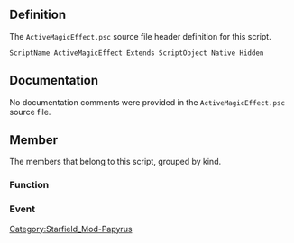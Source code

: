 {{Script_Object_Summary
| title = ActiveMagicEffect
| name = [[SFM:Script-ActiveMagicEffect|ActiveMagicEffect]]
| extends = [[SFM:Script-ScriptObject|ScriptObject]]
| flags = Native, Hidden
}}


== Definition ==
The <code>ActiveMagicEffect.psc</code> source file header definition for this script.

<source lang="papyrus">
ScriptName ActiveMagicEffect Extends ScriptObject Native Hidden
</source>


== Documentation ==
No documentation comments were provided in the <code>ActiveMagicEffect.psc</code> source file.


== Member ==
The members that belong to this script, grouped by kind.

=== Function ===
{{Script_Object_Member_Summary
| title = Dispel
| script = [[SFM:Script-ActiveMagicEffect|ActiveMagicEffect]]
| name = [[SFM:Script-ActiveMagicEffect/Dispel|Dispel]]
| kind = Function
| flags = Native
| documentation = Dispel this effect
}}

{{Script_Object_Member_Summary
| title = GetBaseObject
| script = [[SFM:Script-ActiveMagicEffect|ActiveMagicEffect]]
| name = [[SFM:Script-ActiveMagicEffect/GetBaseObject|GetBaseObject]]
| kind = Function
| flags = Native
| returns = MagicEffect
| documentation = Get the base MagicEffect this active effect is using
}}

{{Script_Object_Member_Summary
| title = GetCasterActor
| script = [[SFM:Script-ActiveMagicEffect|ActiveMagicEffect]]
| name = [[SFM:Script-ActiveMagicEffect/GetCasterActor|GetCasterActor]]
| kind = Function
| flags = Native
| returns = Actor
| documentation = Get the actor that cast this spell
}}

{{Script_Object_Member_Summary
| title = GetDuration
| script = [[SFM:Script-ActiveMagicEffect|ActiveMagicEffect]]
| name = [[SFM:Script-ActiveMagicEffect/GetDuration|GetDuration]]
| kind = Function
| flags = Native
| returns = float
| documentation = Get the duration of this effect
}}

{{Script_Object_Member_Summary
| title = GetElapsedTime
| script = [[SFM:Script-ActiveMagicEffect|ActiveMagicEffect]]
| name = [[SFM:Script-ActiveMagicEffect/GetElapsedTime|GetElapsedTime]]
| kind = Function
| flags = Native
| returns = float
| documentation = Get the elapsed time of this effect
}}

{{Script_Object_Member_Summary
| title = GetMagicItem
| script = [[SFM:Script-ActiveMagicEffect|ActiveMagicEffect]]
| name = [[SFM:Script-ActiveMagicEffect/GetMagicItem|GetMagicItem]]
| kind = Function
| flags = Native
| returns = Form
| documentation = Gets the magic item associated with this effect. May be a Potion, Enchantment, Ingredient, or Spell
}}

{{Script_Object_Member_Summary
| title = GetMagnitude
| script = [[SFM:Script-ActiveMagicEffect|ActiveMagicEffect]]
| name = [[SFM:Script-ActiveMagicEffect/GetMagnitude|GetMagnitude]]
| kind = Function
| flags = Native
| returns = float
| documentation = Get the magnitude of this effect
}}

{{Script_Object_Member_Summary
| title = GetResistanceValue
| script = [[SFM:Script-ActiveMagicEffect|ActiveMagicEffect]]
| name = [[SFM:Script-ActiveMagicEffect/GetResistanceValue|GetResistanceValue]]
| kind = Function
| flags = Native
| returns = ActorValue
| documentation = Get the Resistance ActorValue of this effect
}}

{{Script_Object_Member_Summary
| title = GetTargetActor
| script = [[SFM:Script-ActiveMagicEffect|ActiveMagicEffect]]
| name = [[SFM:Script-ActiveMagicEffect/GetTargetActor|GetTargetActor]]
| kind = Function
| flags = Native
| returns = Actor
| documentation = Get the actor this spell is targeting (is attached to)
}}

{{Script_Object_Member_Summary
| title = StartObjectProfiling
| script = [[SFM:Script-ActiveMagicEffect|ActiveMagicEffect]]
| name = [[SFM:Script-ActiveMagicEffect/StartObjectProfiling|StartObjectProfiling]]
| kind = Function
| flags = Native DebugOnly
| documentation = Turns on profiling for this specific object and all scripts attached to it - setting doesn't persist across saves
Will do nothing on release console builds, and if the Papyrus:bEnableProfiling ini setting is off
}}

{{Script_Object_Member_Summary
| title = StopObjectProfiling
| script = [[SFM:Script-ActiveMagicEffect|ActiveMagicEffect]]
| name = [[SFM:Script-ActiveMagicEffect/StopObjectProfiling|StopObjectProfiling]]
| kind = Function
| flags = Native DebugOnly
| documentation = Turns off profiling for this specific object and all scripts attached to it - setting doesn't persist across saves
Will do nothing on release console builds, and if the Papyrus:bEnableProfiling ini setting is off
}}

=== Event ===
{{Script_Object_Member_Summary
| title = OnEffectStart
| script = [[SFM:Script-ActiveMagicEffect|ActiveMagicEffect]]
| name = [[SFM:Script-ActiveMagicEffect/OnEffectStart|OnEffectStart]]
| kind = Event
| parameters = ObjectReference akTarget, Actor akCaster, MagicEffect akBaseEffect, float afMagnitude, float afDuration
| documentation = Event received when this effect is first started (OnInit may not have been run yet!)
}}

{{Script_Object_Member_Summary
| title = OnEffectFinish
| script = [[SFM:Script-ActiveMagicEffect|ActiveMagicEffect]]
| name = [[SFM:Script-ActiveMagicEffect/OnEffectFinish|OnEffectFinish]]
| kind = Event
| parameters = ObjectReference akTarget, Actor akCaster, MagicEffect akBaseEffect, float afMagnitude, float afDuration
| documentation = Event received when this effect is finished (effect may already be deleted, calling
functions on this effect will fail)
}}

{{Script_Object_Member_Summary
| title = OnActivate
| script = [[SFM:Script-ActiveMagicEffect|ActiveMagicEffect]]
| name = [[SFM:Script-ActiveMagicEffect/OnActivate|OnActivate]]
| kind = Event
| parameters = ObjectReference akActionRef
| documentation = Event received when this reference is activated
}}

{{Script_Object_Member_Summary
| title = OnBuilderMenuSelect
| script = [[SFM:Script-ActiveMagicEffect|ActiveMagicEffect]]
| name = [[SFM:Script-ActiveMagicEffect/OnBuilderMenuSelect|OnBuilderMenuSelect]]
| kind = Event
| parameters = ActorValue akActorValue
| documentation = Event received when the produced resource on an Workshop producer/builder has changed.
}}

{{Script_Object_Member_Summary
| title = OnCellAttach
| script = [[SFM:Script-ActiveMagicEffect|ActiveMagicEffect]]
| name = [[SFM:Script-ActiveMagicEffect/OnCellAttach|OnCellAttach]]
| kind = Event
| documentation = Event received when this object's parent cell is attached
}}

{{Script_Object_Member_Summary
| title = OnCellDetach
| script = [[SFM:Script-ActiveMagicEffect|ActiveMagicEffect]]
| name = [[SFM:Script-ActiveMagicEffect/OnCellDetach|OnCellDetach]]
| kind = Event
| documentation = Event received when this object's parent cell is detached
}}

{{Script_Object_Member_Summary
| title = OnCellLoad
| script = [[SFM:Script-ActiveMagicEffect|ActiveMagicEffect]]
| name = [[SFM:Script-ActiveMagicEffect/OnCellLoad|OnCellLoad]]
| kind = Event
| documentation = Event received when every object in this object's parent cell is loaded (TODO: Find restrictions)
}}

{{Script_Object_Member_Summary
| title = OnClose
| script = [[SFM:Script-ActiveMagicEffect|ActiveMagicEffect]]
| name = [[SFM:Script-ActiveMagicEffect/OnClose|OnClose]]
| kind = Event
| parameters = ObjectReference akActionRef
| documentation = Event received when this object is closed
}}

{{Script_Object_Member_Summary
| title = OnContainerChanged
| script = [[SFM:Script-ActiveMagicEffect|ActiveMagicEffect]]
| name = [[SFM:Script-ActiveMagicEffect/OnContainerChanged|OnContainerChanged]]
| kind = Event
| parameters = ObjectReference akNewContainer, ObjectReference akOldContainer
| documentation = Event received when this object enters, exits, or changes containers
}}

{{Script_Object_Member_Summary
| title = OnCrewAssigned
| script = [[SFM:Script-ActiveMagicEffect|ActiveMagicEffect]]
| name = [[SFM:Script-ActiveMagicEffect/OnCrewAssigned|OnCrewAssigned]]
| kind = Event
| parameters = Actor akCrew, ObjectReference akAssignmentRef, ObjectReference akPreviousAssignmentRef
| documentation = Event received when a reference has a crew member assigned.
}}

{{Script_Object_Member_Summary
| title = OnCrewDismissed
| script = [[SFM:Script-ActiveMagicEffect|ActiveMagicEffect]]
| name = [[SFM:Script-ActiveMagicEffect/OnCrewDismissed|OnCrewDismissed]]
| kind = Event
| parameters = Actor akCrew, ObjectReference akPreviousAssignmentRef
| documentation = Event received when a reference has a crew member dismissed.
}}

{{Script_Object_Member_Summary
| title = OnDestroyed
| script = [[SFM:Script-ActiveMagicEffect|ActiveMagicEffect]]
| name = [[SFM:Script-ActiveMagicEffect/OnDestroyed|OnDestroyed]]
| kind = Event
| parameters = ObjectReference akDestroyer
| documentation = Event received when this reference is destroyed
}}

{{Script_Object_Member_Summary
| title = OnDestructionStageChanged
| script = [[SFM:Script-ActiveMagicEffect|ActiveMagicEffect]]
| name = [[SFM:Script-ActiveMagicEffect/OnDestructionStageChanged|OnDestructionStageChanged]]
| kind = Event
| parameters = int aiOldStage, int aiCurrentStage
| documentation = Event received when this reference's destruction stage has changed
}}

{{Script_Object_Member_Summary
| title = OnEnterFurniture
| script = [[SFM:Script-ActiveMagicEffect|ActiveMagicEffect]]
| name = [[SFM:Script-ActiveMagicEffect/OnEnterFurniture|OnEnterFurniture]]
| kind = Event
| parameters = Actor akActionRef
| documentation = Event received when this furniture is entered.
}}

{{Script_Object_Member_Summary
| title = OnEquipped
| script = [[SFM:Script-ActiveMagicEffect|ActiveMagicEffect]]
| name = [[SFM:Script-ActiveMagicEffect/OnEquipped|OnEquipped]]
| kind = Event
| parameters = Actor akActor
| documentation = Event received when this object is equipped by an actor
}}

{{Script_Object_Member_Summary
| title = OnExitFurniture
| script = [[SFM:Script-ActiveMagicEffect|ActiveMagicEffect]]
| name = [[SFM:Script-ActiveMagicEffect/OnExitFurniture|OnExitFurniture]]
| kind = Event
| parameters = ObjectReference akActionRef
| documentation = Event received when this furniture is exited.
}}

{{Script_Object_Member_Summary
| title = OnGrab
| script = [[SFM:Script-ActiveMagicEffect|ActiveMagicEffect]]
| name = [[SFM:Script-ActiveMagicEffect/OnGrab|OnGrab]]
| kind = Event
| documentation = Event received when this object is grabbed by the player
}}

{{Script_Object_Member_Summary
| title = OnItemAdded
| script = [[SFM:Script-ActiveMagicEffect|ActiveMagicEffect]]
| name = [[SFM:Script-ActiveMagicEffect/OnItemAdded|OnItemAdded]]
| kind = Event
| parameters = Form akBaseItem, int aiItemCount, ObjectReference akItemReference, ObjectReference akSourceContainer, int aiTransferReason
| documentation = Event received when an item is added to this object's inventory. If the item is a persistant reference, akItemReference will
point at it - otherwise the parameter will be None. For valid Transfer Reasons please refer to the wiki.
}}

{{Script_Object_Member_Summary
| title = OnItemRemoved
| script = [[SFM:Script-ActiveMagicEffect|ActiveMagicEffect]]
| name = [[SFM:Script-ActiveMagicEffect/OnItemRemoved|OnItemRemoved]]
| kind = Event
| parameters = Form akBaseItem, int aiItemCount, ObjectReference akItemReference, ObjectReference akDestContainer, int aiTransferReason
| documentation = Event received when an item is removed from this object's inventory. If the item is a persistant reference, akItemReference
will point at it - otherwise the parameter will be None. For valid Transfer Reasons please refer to the wiki.
}}

{{Script_Object_Member_Summary
| title = OnLoad
| script = [[SFM:Script-ActiveMagicEffect|ActiveMagicEffect]]
| name = [[SFM:Script-ActiveMagicEffect/OnLoad|OnLoad]]
| kind = Event
| documentation = Event recieved when this object is completely loaded - will be fired every time this object is loaded
}}

{{Script_Object_Member_Summary
| title = OnLockStateChanged
| script = [[SFM:Script-ActiveMagicEffect|ActiveMagicEffect]]
| name = [[SFM:Script-ActiveMagicEffect/OnLockStateChanged|OnLockStateChanged]]
| kind = Event
| documentation = Event received when the lock on this object changes
}}

{{Script_Object_Member_Summary
| title = OnMapMarkerDiscovered
| script = [[SFM:Script-ActiveMagicEffect|ActiveMagicEffect]]
| name = [[SFM:Script-ActiveMagicEffect/OnMapMarkerDiscovered|OnMapMarkerDiscovered]]
| kind = Event
| documentation = Received when this map marker is discovered
}}

{{Script_Object_Member_Summary
| title = OnObjectRepaired
| script = [[SFM:Script-ActiveMagicEffect|ActiveMagicEffect]]
| name = [[SFM:Script-ActiveMagicEffect/OnObjectRepaired|OnObjectRepaired]]
| kind = Event
| parameters = ObjectReference akReference
| documentation = Event received when an item has been repaired
}}

{{Script_Object_Member_Summary
| title = OnObjectDestroyed
| script = [[SFM:Script-ActiveMagicEffect|ActiveMagicEffect]]
| name = [[SFM:Script-ActiveMagicEffect/OnObjectDestroyed|OnObjectDestroyed]]
| kind = Event
| parameters = ObjectReference akReference
| documentation = Event received when an item has been destroyed
}}

{{Script_Object_Member_Summary
| title = OnOpen
| script = [[SFM:Script-ActiveMagicEffect|ActiveMagicEffect]]
| name = [[SFM:Script-ActiveMagicEffect/OnOpen|OnOpen]]
| kind = Event
| parameters = ObjectReference akActionRef
| documentation = Event received when this object is opened
}}

{{Script_Object_Member_Summary
| title = OnOutpostItemPowerOff
| script = [[SFM:Script-ActiveMagicEffect|ActiveMagicEffect]]
| name = [[SFM:Script-ActiveMagicEffect/OnOutpostItemPowerOff|OnOutpostItemPowerOff]]
| kind = Event
| parameters = ObjectReference akPoweredItem
| documentation = Event received when an Outpost item loses power
}}

{{Script_Object_Member_Summary
| title = OnOutpostItemPowerOn
| script = [[SFM:Script-ActiveMagicEffect|ActiveMagicEffect]]
| name = [[SFM:Script-ActiveMagicEffect/OnOutpostItemPowerOn|OnOutpostItemPowerOn]]
| kind = Event
| parameters = ObjectReference akPoweredItem, ObjectReference akPowerGenerator
| documentation = Event received when an Outpost item receives power
}}

{{Script_Object_Member_Summary
| title = OnPipboyRadioDetection
| script = [[SFM:Script-ActiveMagicEffect|ActiveMagicEffect]]
| name = [[SFM:Script-ActiveMagicEffect/OnPipboyRadioDetection|OnPipboyRadioDetection]]
| kind = Event
| parameters = bool abDetected
| documentation = Event that occurs when the Pipboy enters/leaves the outer-radius of this radio ref
}}

{{Script_Object_Member_Summary
| title = OnPlayerDialogueTarget
| script = [[SFM:Script-ActiveMagicEffect|ActiveMagicEffect]]
| name = [[SFM:Script-ActiveMagicEffect/OnPlayerDialogueTarget|OnPlayerDialogueTarget]]
| kind = Event
| documentation = Event received when ref goes into dialogue with player
}}

{{Script_Object_Member_Summary
| title = OnPowerOn
| script = [[SFM:Script-ActiveMagicEffect|ActiveMagicEffect]]
| name = [[SFM:Script-ActiveMagicEffect/OnPowerOn|OnPowerOn]]
| kind = Event
| parameters = ObjectReference akPowerGenerator
| documentation = Event received when a workshop item receives power
}}

{{Script_Object_Member_Summary
| title = OnPowerOff
| script = [[SFM:Script-ActiveMagicEffect|ActiveMagicEffect]]
| name = [[SFM:Script-ActiveMagicEffect/OnPowerOff|OnPowerOff]]
| kind = Event
| documentation = Event received when a workshop loses all power
}}

{{Script_Object_Member_Summary
| title = OnQuickContainerOpened
| script = [[SFM:Script-ActiveMagicEffect|ActiveMagicEffect]]
| name = [[SFM:Script-ActiveMagicEffect/OnQuickContainerOpened|OnQuickContainerOpened]]
| kind = Event
| documentation = Received if the quick container opens
}}

{{Script_Object_Member_Summary
| title = OnRead
| script = [[SFM:Script-ActiveMagicEffect|ActiveMagicEffect]]
| name = [[SFM:Script-ActiveMagicEffect/OnRead|OnRead]]
| kind = Event
| documentation = Event received when this object, if a book, is read
}}

{{Script_Object_Member_Summary
| title = OnRelease
| script = [[SFM:Script-ActiveMagicEffect|ActiveMagicEffect]]
| name = [[SFM:Script-ActiveMagicEffect/OnRelease|OnRelease]]
| kind = Event
| documentation = Event received when this object is released by the player
}}

{{Script_Object_Member_Summary
| title = OnReset
| script = [[SFM:Script-ActiveMagicEffect|ActiveMagicEffect]]
| name = [[SFM:Script-ActiveMagicEffect/OnReset|OnReset]]
| kind = Event
| documentation = Event received when this reference is reset
}}

{{Script_Object_Member_Summary
| title = OnScanned
| script = [[SFM:Script-ActiveMagicEffect|ActiveMagicEffect]]
| name = [[SFM:Script-ActiveMagicEffect/OnScanned|OnScanned]]
| kind = Event
| documentation = Received when this object is scanned
}}

{{Script_Object_Member_Summary
| title = OnSell
| script = [[SFM:Script-ActiveMagicEffect|ActiveMagicEffect]]
| name = [[SFM:Script-ActiveMagicEffect/OnSell|OnSell]]
| kind = Event
| parameters = Actor akSeller
| documentation = Event received when this reference is sold by an actor
}}

{{Script_Object_Member_Summary
| title = OnTerminalMenuItemRun
| script = [[SFM:Script-ActiveMagicEffect|ActiveMagicEffect]]
| name = [[SFM:Script-ActiveMagicEffect/OnTerminalMenuItemRun|OnTerminalMenuItemRun]]
| kind = Event
| parameters = int auiMenuItemID, TerminalMenu akTerminalBase, ObjectReference akTerminalRef
| documentation = Received if terminal object has menu item clicked
}}

{{Script_Object_Member_Summary
| title = OnWorkshopCargoLinkChanged
| script = [[SFM:Script-ActiveMagicEffect|ActiveMagicEffect]]
| name = [[SFM:Script-ActiveMagicEffect/OnWorkshopCargoLinkChanged|OnWorkshopCargoLinkChanged]]
| kind = Event
| parameters = ObjectReference akOldTarget, ObjectReference akNewTarget
| documentation = Event that is triggered when the target for a cargo link on workshop item changes.
}}

{{Script_Object_Member_Summary
| title = OnSpellCast
| script = [[SFM:Script-ActiveMagicEffect|ActiveMagicEffect]]
| name = [[SFM:Script-ActiveMagicEffect/OnSpellCast|OnSpellCast]]
| kind = Event
| parameters = Form akSpell
| documentation = Event received when a spell is cast by this object
}}

{{Script_Object_Member_Summary
| title = OnTranslationAlmostComplete
| script = [[SFM:Script-ActiveMagicEffect|ActiveMagicEffect]]
| name = [[SFM:Script-ActiveMagicEffect/OnTranslationAlmostComplete|OnTranslationAlmostComplete]]
| kind = Event
| documentation = Event received when translation is almost complete (from a call to TranslateTo, "almost" is determined by a gamesetting, default is 90% of the way)
}}

{{Script_Object_Member_Summary
| title = OnTranslationComplete
| script = [[SFM:Script-ActiveMagicEffect|ActiveMagicEffect]]
| name = [[SFM:Script-ActiveMagicEffect/OnTranslationComplete|OnTranslationComplete]]
| kind = Event
| documentation = Event received when translation is complete (from a call to TranslateTo)
}}

{{Script_Object_Member_Summary
| title = OnTranslationFailed
| script = [[SFM:Script-ActiveMagicEffect|ActiveMagicEffect]]
| name = [[SFM:Script-ActiveMagicEffect/OnTranslationFailed|OnTranslationFailed]]
| kind = Event
| documentation = Event received when translation is aborted (from a call to StopTranslateTo)
}}

{{Script_Object_Member_Summary
| title = OnTrapHitStop
| script = [[SFM:Script-ActiveMagicEffect|ActiveMagicEffect]]
| name = [[SFM:Script-ActiveMagicEffect/OnTrapHitStop|OnTrapHitStop]]
| kind = Event
| parameters = ObjectReference akTarget
| documentation = Event recieved when this stops hitting a target
}}

{{Script_Object_Member_Summary
| title = OnTriggerEnter
| script = [[SFM:Script-ActiveMagicEffect|ActiveMagicEffect]]
| name = [[SFM:Script-ActiveMagicEffect/OnTriggerEnter|OnTriggerEnter]]
| kind = Event
| parameters = ObjectReference akActionRef
| documentation = Event received when this trigger volume is entered
}}

{{Script_Object_Member_Summary
| title = OnTriggerLeave
| script = [[SFM:Script-ActiveMagicEffect|ActiveMagicEffect]]
| name = [[SFM:Script-ActiveMagicEffect/OnTriggerLeave|OnTriggerLeave]]
| kind = Event
| parameters = ObjectReference akActionRef
| documentation = Event received when this trigger volume is left
}}

{{Script_Object_Member_Summary
| title = OnUnequipped
| script = [[SFM:Script-ActiveMagicEffect|ActiveMagicEffect]]
| name = [[SFM:Script-ActiveMagicEffect/OnUnequipped|OnUnequipped]]
| kind = Event
| parameters = Actor akActor
| documentation = Event received when this object is unequipped by an actor
}}

{{Script_Object_Member_Summary
| title = OnUnload
| script = [[SFM:Script-ActiveMagicEffect|ActiveMagicEffect]]
| name = [[SFM:Script-ActiveMagicEffect/OnUnload|OnUnload]]
| kind = Event
| documentation = Event recieved when this object is being unloaded - will be fired every time this object is unloaded
}}

{{Script_Object_Member_Summary
| title = OnWorkshopFlyCam
| script = [[SFM:Script-ActiveMagicEffect|ActiveMagicEffect]]
| name = [[SFM:Script-ActiveMagicEffect/OnWorkshopFlyCam|OnWorkshopFlyCam]]
| kind = Event
| parameters = bool aStart
| documentation = Event received when the player enters or leaves Workshop FlyCam
}}

{{Script_Object_Member_Summary
| title = OnWorkshopMode
| script = [[SFM:Script-ActiveMagicEffect|ActiveMagicEffect]]
| name = [[SFM:Script-ActiveMagicEffect/OnWorkshopMode|OnWorkshopMode]]
| kind = Event
| parameters = bool aStart
| documentation = Event received when the player enters or leaves Workshop Mode
}}

{{Script_Object_Member_Summary
| title = OnWorkshopObjectGrabbed
| script = [[SFM:Script-ActiveMagicEffect|ActiveMagicEffect]]
| name = [[SFM:Script-ActiveMagicEffect/OnWorkshopObjectGrabbed|OnWorkshopObjectGrabbed]]
| kind = Event
| parameters = ObjectReference akReference
| documentation = Event received when the player grabs an existing object reference for edit while in Workshop mode.
}}

{{Script_Object_Member_Summary
| title = OnWorkshopObjectMoved
| script = [[SFM:Script-ActiveMagicEffect|ActiveMagicEffect]]
| name = [[SFM:Script-ActiveMagicEffect/OnWorkshopObjectMoved|OnWorkshopObjectMoved]]
| kind = Event
| parameters = ObjectReference akReference
| documentation = Event received when an existing workshop item is moved in the world
}}

{{Script_Object_Member_Summary
| title = OnWorkshopObjectPlaced
| script = [[SFM:Script-ActiveMagicEffect|ActiveMagicEffect]]
| name = [[SFM:Script-ActiveMagicEffect/OnWorkshopObjectPlaced|OnWorkshopObjectPlaced]]
| kind = Event
| parameters = ObjectReference akReference
| documentation = Event received when a workshop item is placed in the world
}}

{{Script_Object_Member_Summary
| title = OnWorkshopObjectRemoved
| script = [[SFM:Script-ActiveMagicEffect|ActiveMagicEffect]]
| name = [[SFM:Script-ActiveMagicEffect/OnWorkshopObjectRemoved|OnWorkshopObjectRemoved]]
| kind = Event
| parameters = ObjectReference akReference
| documentation = Event received when a workshop item is removed ( from world and added back to workshop )
}}

{{Script_Object_Member_Summary
| title = OnWorkshopOutputLink
| script = [[SFM:Script-ActiveMagicEffect|ActiveMagicEffect]]
| name = [[SFM:Script-ActiveMagicEffect/OnWorkshopOutputLink|OnWorkshopOutputLink]]
| kind = Event
| parameters = ObjectReference akSource, ObjectReference akTarget
| documentation = Event received when a new Output Link is created at a Workshop.
}}

{{Script_Object_Member_Summary
| title = OnWorkshopNPCTransfer
| script = [[SFM:Script-ActiveMagicEffect|ActiveMagicEffect]]
| name = [[SFM:Script-ActiveMagicEffect/OnWorkshopNPCTransfer|OnWorkshopNPCTransfer]]
| kind = Event
| parameters = Location akNewWorkshop, Keyword akActionKW
| documentation = Event that occurs when a workshop NPC is directed to move to another settlement
}}

{{Script_Object_Member_Summary
| title = OnActorActivatedRef
| script = [[SFM:Script-ActiveMagicEffect|ActiveMagicEffect]]
| name = [[SFM:Script-ActiveMagicEffect/OnActorActivatedRef|OnActorActivatedRef]]
| kind = Event
| parameters = ObjectReference akActivatedRef
| documentation = Event received when this actor activates a ref
}}

{{Script_Object_Member_Summary
| title = OnAffinityEvent
| script = [[SFM:Script-ActiveMagicEffect|ActiveMagicEffect]]
| name = [[SFM:Script-ActiveMagicEffect/OnAffinityEvent|OnAffinityEvent]]
| kind = Event
| parameters = AffinityEvent akAffinityEvent, ActorValue akActorValue, GlobalVariable akReactionValue, ObjectReference akTarget
| documentation = Event received when affinity event is run
}}

{{Script_Object_Member_Summary
| title = OnCombatListAdded
| script = [[SFM:Script-ActiveMagicEffect|ActiveMagicEffect]]
| name = [[SFM:Script-ActiveMagicEffect/OnCombatListAdded|OnCombatListAdded]]
| kind = Event
| parameters = Actor akTarget
| documentation = Event that is triggered when this actor adds another actor to its combat list.
}}

{{Script_Object_Member_Summary
| title = OnCombatListRemoved
| script = [[SFM:Script-ActiveMagicEffect|ActiveMagicEffect]]
| name = [[SFM:Script-ActiveMagicEffect/OnCombatListRemoved|OnCombatListRemoved]]
| kind = Event
| parameters = Actor akTarget
| documentation = Event that is triggered when this actor removes another actor from its combat list.
}}

{{Script_Object_Member_Summary
| title = OnCombatStateChanged
| script = [[SFM:Script-ActiveMagicEffect|ActiveMagicEffect]]
| name = [[SFM:Script-ActiveMagicEffect/OnCombatStateChanged|OnCombatStateChanged]]
| kind = Event
| parameters = ObjectReference akTarget, int aeCombatState
| documentation = Event that is triggered when this actor's combat state against the target changes
State is as follows:
0 - not in combat
1 - in combat
2 - searching
}}

{{Script_Object_Member_Summary
| title = OnCommandModeCompleteCommand
| script = [[SFM:Script-ActiveMagicEffect|ActiveMagicEffect]]
| name = [[SFM:Script-ActiveMagicEffect/OnCommandModeCompleteCommand|OnCommandModeCompleteCommand]]
| kind = Event
| parameters = int aeCommandType, ObjectReference akTarget
| documentation = Event received when the actor completes a command in command mode.
Type is as follows:
0 - None
1 - Call
2 - Follow
3 - Move
4 - Attack
5 - Inspect
6 - Retrieve
7 - Stay
8 - Release
9 - Heal
10 - Assign
11 - Ride
12 - Enter
}}

{{Script_Object_Member_Summary
| title = OnCommandModeEnter
| script = [[SFM:Script-ActiveMagicEffect|ActiveMagicEffect]]
| name = [[SFM:Script-ActiveMagicEffect/OnCommandModeEnter|OnCommandModeEnter]]
| kind = Event
| documentation = Event received when the player begins commanding this actor.
}}

{{Script_Object_Member_Summary
| title = OnCommandModeExit
| script = [[SFM:Script-ActiveMagicEffect|ActiveMagicEffect]]
| name = [[SFM:Script-ActiveMagicEffect/OnCommandModeExit|OnCommandModeExit]]
| kind = Event
| documentation = Event received when the player ends commanding this actor.
}}

{{Script_Object_Member_Summary
| title = OnCommandModeGiveCommand
| script = [[SFM:Script-ActiveMagicEffect|ActiveMagicEffect]]
| name = [[SFM:Script-ActiveMagicEffect/OnCommandModeGiveCommand|OnCommandModeGiveCommand]]
| kind = Event
| parameters = int aeCommandType, ObjectReference akTarget
| documentation = Event received when the player gives actor a command in command mode.
Type is as follows:
0 - None
1 - Call
2 - Follow
3 - Move
4 - Attack
5 - Inspect
6 - Retrieve
7 - Stay
8 - Release
9 - Heal
10 - Assign
11 - Ride
12 - Enter
}}

{{Script_Object_Member_Summary
| title = OnCompanionDismiss
| script = [[SFM:Script-ActiveMagicEffect|ActiveMagicEffect]]
| name = [[SFM:Script-ActiveMagicEffect/OnCompanionDismiss|OnCompanionDismiss]]
| kind = Event
| documentation = Received when player dismisses teammate companion
}}

{{Script_Object_Member_Summary
| title = OnConsciousnessStateChanged
| script = [[SFM:Script-ActiveMagicEffect|ActiveMagicEffect]]
| name = [[SFM:Script-ActiveMagicEffect/OnConsciousnessStateChanged|OnConsciousnessStateChanged]]
| kind = Event
| parameters = bool abUnconscious
| documentation = Event that is triggered when this actor's consciousness state changes
}}

{{Script_Object_Member_Summary
| title = OnCripple
| script = [[SFM:Script-ActiveMagicEffect|ActiveMagicEffect]]
| name = [[SFM:Script-ActiveMagicEffect/OnCripple|OnCripple]]
| kind = Event
| parameters = ActorValue akActorValue, bool abCrippled
| documentation = Recieved immeadiately after a limb has become crippled or uncrippled.
}}

{{Script_Object_Member_Summary
| title = OnDeferredKill
| script = [[SFM:Script-ActiveMagicEffect|ActiveMagicEffect]]
| name = [[SFM:Script-ActiveMagicEffect/OnDeferredKill|OnDeferredKill]]
| kind = Event
| parameters = Actor akKiller
| documentation = Event that is triggered when this actor gets a deferred kill added
(they were in deferred kill mode and got "killed")
}}

{{Script_Object_Member_Summary
| title = OnDeath
| script = [[SFM:Script-ActiveMagicEffect|ActiveMagicEffect]]
| name = [[SFM:Script-ActiveMagicEffect/OnDeath|OnDeath]]
| kind = Event
| parameters = ObjectReference akKiller
| documentation = Event that is triggered when this actor finishes dying
}}

{{Script_Object_Member_Summary
| title = OnDifficultyChanged
| script = [[SFM:Script-ActiveMagicEffect|ActiveMagicEffect]]
| name = [[SFM:Script-ActiveMagicEffect/OnDifficultyChanged|OnDifficultyChanged]]
| kind = Event
| parameters = int aOldDifficulty, int aNewDifficulty
| documentation = Event received when the player changes their difficulty
Type is as follows:
0 - Very Easy
1 - Easy
2 - Normal
3 - Hard
4 - Very Hard
5 - Survival
}}

{{Script_Object_Member_Summary
| title = OnDying
| script = [[SFM:Script-ActiveMagicEffect|ActiveMagicEffect]]
| name = [[SFM:Script-ActiveMagicEffect/OnDying|OnDying]]
| kind = Event
| parameters = ObjectReference akKiller
| documentation = Event that is triggered when this actor begins dying
}}

{{Script_Object_Member_Summary
| title = OnEnterBleedout
| script = [[SFM:Script-ActiveMagicEffect|ActiveMagicEffect]]
| name = [[SFM:Script-ActiveMagicEffect/OnEnterBleedout|OnEnterBleedout]]
| kind = Event
| documentation = Event received when an actor enters bleedout.
}}

{{Script_Object_Member_Summary
| title = OnEnterOutpostBeaconMode
| script = [[SFM:Script-ActiveMagicEffect|ActiveMagicEffect]]
| name = [[SFM:Script-ActiveMagicEffect/OnEnterOutpostBeaconMode|OnEnterOutpostBeaconMode]]
| kind = Event
| documentation = Event received when the player enters Outpost Beacon placeement mode.
}}

{{Script_Object_Member_Summary
| title = OnEnterShipInterior
| script = [[SFM:Script-ActiveMagicEffect|ActiveMagicEffect]]
| name = [[SFM:Script-ActiveMagicEffect/OnEnterShipInterior|OnEnterShipInterior]]
| kind = Event
| parameters = ObjectReference akShip
| documentation = Event received when an actor enters a ship interior cell
}}

{{Script_Object_Member_Summary
| title = OnEnterSneaking
| script = [[SFM:Script-ActiveMagicEffect|ActiveMagicEffect]]
| name = [[SFM:Script-ActiveMagicEffect/OnEnterSneaking|OnEnterSneaking]]
| kind = Event
| documentation = Event received when an actor enters sneaking.
}}

{{Script_Object_Member_Summary
| title = OnEscortWaitStart
| script = [[SFM:Script-ActiveMagicEffect|ActiveMagicEffect]]
| name = [[SFM:Script-ActiveMagicEffect/OnEscortWaitStart|OnEscortWaitStart]]
| kind = Event
| documentation = Event received when this actor is in an Escort procedure and begins waiting for the escorted actor to catch up.
}}

{{Script_Object_Member_Summary
| title = OnEscortWaitStop
| script = [[SFM:Script-ActiveMagicEffect|ActiveMagicEffect]]
| name = [[SFM:Script-ActiveMagicEffect/OnEscortWaitStop|OnEscortWaitStop]]
| kind = Event
| documentation = Event received when this actor is in an Escort procedure and stops waiting because the escorted actor has caught up.
}}

{{Script_Object_Member_Summary
| title = OnExitShipInterior
| script = [[SFM:Script-ActiveMagicEffect|ActiveMagicEffect]]
| name = [[SFM:Script-ActiveMagicEffect/OnExitShipInterior|OnExitShipInterior]]
| kind = Event
| parameters = ObjectReference akShip
| documentation = Event received when an actor exits a ship interior cell
}}

{{Script_Object_Member_Summary
| title = OnPlayerFollowerWarp
| script = [[SFM:Script-ActiveMagicEffect|ActiveMagicEffect]]
| name = [[SFM:Script-ActiveMagicEffect/OnPlayerFollowerWarp|OnPlayerFollowerWarp]]
| kind = Event
| parameters = ObjectReference akFollower
| documentation = Event received when a player follower is warped
}}

{{Script_Object_Member_Summary
| title = OnGetUp
| script = [[SFM:Script-ActiveMagicEffect|ActiveMagicEffect]]
| name = [[SFM:Script-ActiveMagicEffect/OnGetUp|OnGetUp]]
| kind = Event
| parameters = ObjectReference akFurniture
| documentation = Event that is triggered when this actor leaves the furniture
}}

{{Script_Object_Member_Summary
| title = OnHomeShipSet
| script = [[SFM:Script-ActiveMagicEffect|ActiveMagicEffect]]
| name = [[SFM:Script-ActiveMagicEffect/OnHomeShipSet|OnHomeShipSet]]
| kind = Event
| parameters = SpaceshipReference akShip, SpaceshipReference akPrevious
| documentation = Event that is triggered when the actors home ship is set.
}}

{{Script_Object_Member_Summary
| title = OnPlayerFailedPlotRoute
| script = [[SFM:Script-ActiveMagicEffect|ActiveMagicEffect]]
| name = [[SFM:Script-ActiveMagicEffect/OnPlayerFailedPlotRoute|OnPlayerFailedPlotRoute]]
| kind = Event
| parameters = int aeFailedPlotReason
| documentation = Event received when the player plots a failed starmap route
Type is as follows:
0 - Success
1 - Insufficient Fuel
2 - Out of Range
3 - Unexplored System
}}

{{Script_Object_Member_Summary
| title = OnPlayerModifiedShip
| script = [[SFM:Script-ActiveMagicEffect|ActiveMagicEffect]]
| name = [[SFM:Script-ActiveMagicEffect/OnPlayerModifiedShip|OnPlayerModifiedShip]]
| kind = Event
| parameters = SpaceshipReference akShip
| documentation = Event that is triggered when an actor modifies a ship
}}

{{Script_Object_Member_Summary
| title = OnItemEquipped
| script = [[SFM:Script-ActiveMagicEffect|ActiveMagicEffect]]
| name = [[SFM:Script-ActiveMagicEffect/OnItemEquipped|OnItemEquipped]]
| kind = Event
| parameters = Form akBaseObject, ObjectReference akReference
| documentation = Event received when this actor equips something - akReference may be None if object is not persistent
}}

{{Script_Object_Member_Summary
| title = OnItemUnequipped
| script = [[SFM:Script-ActiveMagicEffect|ActiveMagicEffect]]
| name = [[SFM:Script-ActiveMagicEffect/OnItemUnequipped|OnItemUnequipped]]
| kind = Event
| parameters = Form akBaseObject, ObjectReference akReference
| documentation = Event received when this actor unequips something - akReference may be None if object is not persistent
}}

{{Script_Object_Member_Summary
| title = OnKill
| script = [[SFM:Script-ActiveMagicEffect|ActiveMagicEffect]]
| name = [[SFM:Script-ActiveMagicEffect/OnKill|OnKill]]
| kind = Event
| parameters = ObjectReference akVictim
| documentation = Event that is triggered when this actor kills another
}}

{{Script_Object_Member_Summary
| title = OnLocationChange
| script = [[SFM:Script-ActiveMagicEffect|ActiveMagicEffect]]
| name = [[SFM:Script-ActiveMagicEffect/OnLocationChange|OnLocationChange]]
| kind = Event
| parameters = Location akOldLoc, Location akNewLoc
| documentation = Event that is triggered when this actor changes from one location to another
}}

{{Script_Object_Member_Summary
| title = OnPackageChange
| script = [[SFM:Script-ActiveMagicEffect|ActiveMagicEffect]]
| name = [[SFM:Script-ActiveMagicEffect/OnPackageChange|OnPackageChange]]
| kind = Event
| parameters = Package akOldPackage
| documentation = Event received when this actor's package changes
}}

{{Script_Object_Member_Summary
| title = OnPackageEnd
| script = [[SFM:Script-ActiveMagicEffect|ActiveMagicEffect]]
| name = [[SFM:Script-ActiveMagicEffect/OnPackageEnd|OnPackageEnd]]
| kind = Event
| parameters = Package akOldPackage
| documentation = Event received when this actor's package ends
}}

{{Script_Object_Member_Summary
| title = OnPackageStart
| script = [[SFM:Script-ActiveMagicEffect|ActiveMagicEffect]]
| name = [[SFM:Script-ActiveMagicEffect/OnPackageStart|OnPackageStart]]
| kind = Event
| parameters = Package akNewPackage
| documentation = Event received when this actor starts a new package
}}

{{Script_Object_Member_Summary
| title = OnPartialCripple
| script = [[SFM:Script-ActiveMagicEffect|ActiveMagicEffect]]
| name = [[SFM:Script-ActiveMagicEffect/OnPartialCripple|OnPartialCripple]]
| kind = Event
| parameters = ActorValue akActorValue, bool abCrippled
| documentation = Recieved immeadiately after the limb of a robot (or other actor whose race allows sub-segment damage) has become (or ceased to be) partially crippled.
}}

{{Script_Object_Member_Summary
| title = OnPickLock
| script = [[SFM:Script-ActiveMagicEffect|ActiveMagicEffect]]
| name = [[SFM:Script-ActiveMagicEffect/OnPickLock|OnPickLock]]
| kind = Event
| parameters = ObjectReference akLockedRef, bool abCrime, bool abSucceeded, TerminalMenu akLockedTerminalMenu, int aiTerminalMenuItem
| documentation = Event received when an actor picks a lock
}}

{{Script_Object_Member_Summary
| title = OnPickpocketFailed
| script = [[SFM:Script-ActiveMagicEffect|ActiveMagicEffect]]
| name = [[SFM:Script-ActiveMagicEffect/OnPickpocketFailed|OnPickpocketFailed]]
| kind = Event
| documentation = Received when the player fails to pickpocket this actor
}}

{{Script_Object_Member_Summary
| title = OnPlayerCompleteResearch
| script = [[SFM:Script-ActiveMagicEffect|ActiveMagicEffect]]
| name = [[SFM:Script-ActiveMagicEffect/OnPlayerCompleteResearch|OnPlayerCompleteResearch]]
| kind = Event
| parameters = ObjectReference akBench, Location akLocation, ResearchProject akProject
| documentation = Received when player completes research
}}

{{Script_Object_Member_Summary
| title = OnPlayerCraftItem
| script = [[SFM:Script-ActiveMagicEffect|ActiveMagicEffect]]
| name = [[SFM:Script-ActiveMagicEffect/OnPlayerCraftItem|OnPlayerCraftItem]]
| kind = Event
| parameters = ObjectReference akBench, Location akLocation, Form akCreatedItem
| documentation = Received when player crafts an item
}}

{{Script_Object_Member_Summary
| title = OnPlayerCreateRobot
| script = [[SFM:Script-ActiveMagicEffect|ActiveMagicEffect]]
| name = [[SFM:Script-ActiveMagicEffect/OnPlayerCreateRobot|OnPlayerCreateRobot]]
| kind = Event
| parameters = Actor akNewRobot
| documentation = Received when player creates a new robot
}}

{{Script_Object_Member_Summary
| title = OnPlayerEnterVertibird
| script = [[SFM:Script-ActiveMagicEffect|ActiveMagicEffect]]
| name = [[SFM:Script-ActiveMagicEffect/OnPlayerEnterVertibird|OnPlayerEnterVertibird]]
| kind = Event
| parameters = ObjectReference akVertibird
| documentation = Received when player enters vertibird
}}

{{Script_Object_Member_Summary
| title = OnPlayerFallLongDistance
| script = [[SFM:Script-ActiveMagicEffect|ActiveMagicEffect]]
| name = [[SFM:Script-ActiveMagicEffect/OnPlayerFallLongDistance|OnPlayerFallLongDistance]]
| kind = Event
| parameters = float afDamage
| documentation = Received when player takes fall damage
}}

{{Script_Object_Member_Summary
| title = OnPlayerFireWeapon
| script = [[SFM:Script-ActiveMagicEffect|ActiveMagicEffect]]
| name = [[SFM:Script-ActiveMagicEffect/OnPlayerFireWeapon|OnPlayerFireWeapon]]
| kind = Event
| parameters = Form akBaseObject
| documentation = Received when player fires a weapon out of combat and based on timer
}}

{{Script_Object_Member_Summary
| title = OnPlayerHealTeammate
| script = [[SFM:Script-ActiveMagicEffect|ActiveMagicEffect]]
| name = [[SFM:Script-ActiveMagicEffect/OnPlayerHealTeammate|OnPlayerHealTeammate]]
| kind = Event
| parameters = Actor akTeammate
| documentation = Received when player heals his teammate
}}

{{Script_Object_Member_Summary
| title = OnPlayerItemAdded
| script = [[SFM:Script-ActiveMagicEffect|ActiveMagicEffect]]
| name = [[SFM:Script-ActiveMagicEffect/OnPlayerItemAdded|OnPlayerItemAdded]]
| kind = Event
| parameters = Form akBaseObject, ObjectReference akOwner, ObjectReference akSourceContainer, int aeAcquireType
| documentation = Received when the player gains an item in their inventory
aeAcquireType is one of the following:
0: None
1: Steal
2: Buy
3: Pickpocket
4: Pickup
5: Container
6: Dead body
}}

{{Script_Object_Member_Summary
| title = OnPlayerLoadGame
| script = [[SFM:Script-ActiveMagicEffect|ActiveMagicEffect]]
| name = [[SFM:Script-ActiveMagicEffect/OnPlayerLoadGame|OnPlayerLoadGame]]
| kind = Event
| documentation = Received immediately after the player has loaded a save game. A good time to check for additional content.
}}

{{Script_Object_Member_Summary
| title = OnPlayerLoiteringBegin
| script = [[SFM:Script-ActiveMagicEffect|ActiveMagicEffect]]
| name = [[SFM:Script-ActiveMagicEffect/OnPlayerLoiteringBegin|OnPlayerLoiteringBegin]]
| kind = Event
| documentation = Received when player starts loitering
}}

{{Script_Object_Member_Summary
| title = OnPlayerLoiteringEnd
| script = [[SFM:Script-ActiveMagicEffect|ActiveMagicEffect]]
| name = [[SFM:Script-ActiveMagicEffect/OnPlayerLoiteringEnd|OnPlayerLoiteringEnd]]
| kind = Event
| documentation = Received when player stops loitering
}}

{{Script_Object_Member_Summary
| title = OnPlayerModArmorWeapon
| script = [[SFM:Script-ActiveMagicEffect|ActiveMagicEffect]]
| name = [[SFM:Script-ActiveMagicEffect/OnPlayerModArmorWeapon|OnPlayerModArmorWeapon]]
| kind = Event
| parameters = Form akBaseObject, ObjectMod akModBaseObject
| documentation = Received when player mods a weapon or armor in the menu.
}}

{{Script_Object_Member_Summary
| title = OnPlayerModRobot
| script = [[SFM:Script-ActiveMagicEffect|ActiveMagicEffect]]
| name = [[SFM:Script-ActiveMagicEffect/OnPlayerModRobot|OnPlayerModRobot]]
| kind = Event
| parameters = Actor akRobot, ObjectMod akModBaseObject
| documentation = Received when the player mods a robot
}}

{{Script_Object_Member_Summary
| title = OnPlayerSwimming
| script = [[SFM:Script-ActiveMagicEffect|ActiveMagicEffect]]
| name = [[SFM:Script-ActiveMagicEffect/OnPlayerSwimming|OnPlayerSwimming]]
| kind = Event
| documentation = Received when player starts swimming
}}

{{Script_Object_Member_Summary
| title = OnPlayerUseWorkBench
| script = [[SFM:Script-ActiveMagicEffect|ActiveMagicEffect]]
| name = [[SFM:Script-ActiveMagicEffect/OnPlayerUseWorkBench|OnPlayerUseWorkBench]]
| kind = Event
| parameters = ObjectReference akWorkBench
| documentation = Received when player uses a workbench
}}

{{Script_Object_Member_Summary
| title = OnRaceSwitchComplete
| script = [[SFM:Script-ActiveMagicEffect|ActiveMagicEffect]]
| name = [[SFM:Script-ActiveMagicEffect/OnRaceSwitchComplete|OnRaceSwitchComplete]]
| kind = Event
| documentation = Event received when this actor finishes changing its race
}}

{{Script_Object_Member_Summary
| title = OnRecoverFromBleedout
| script = [[SFM:Script-ActiveMagicEffect|ActiveMagicEffect]]
| name = [[SFM:Script-ActiveMagicEffect/OnRecoverFromBleedout|OnRecoverFromBleedout]]
| kind = Event
| documentation = Event received when an actor exits bleedout.
}}

{{Script_Object_Member_Summary
| title = OnSit
| script = [[SFM:Script-ActiveMagicEffect|ActiveMagicEffect]]
| name = [[SFM:Script-ActiveMagicEffect/OnSit|OnSit]]
| kind = Event
| parameters = ObjectReference akFurniture
| documentation = Event that is triggered when this actor sits in the furniture
}}

{{Script_Object_Member_Summary
| title = OnSpeechChallengeAvailable
| script = [[SFM:Script-ActiveMagicEffect|ActiveMagicEffect]]
| name = [[SFM:Script-ActiveMagicEffect/OnSpeechChallengeAvailable|OnSpeechChallengeAvailable]]
| kind = Event
| parameters = ObjectReference akSpeaker
| documentation = Received when player gets a speech challenge in dialogue
}}

{{Script_Object_Member_Summary
| title = OnPlayerPlanetSurveyComplete
| script = [[SFM:Script-ActiveMagicEffect|ActiveMagicEffect]]
| name = [[SFM:Script-ActiveMagicEffect/OnPlayerPlanetSurveyComplete|OnPlayerPlanetSurveyComplete]]
| kind = Event
| parameters = Planet akPlanet
| documentation = Received when player completely surveyed a planet
}}

{{Script_Object_Member_Summary
| title = OnPlayerScannedObject
| script = [[SFM:Script-ActiveMagicEffect|ActiveMagicEffect]]
| name = [[SFM:Script-ActiveMagicEffect/OnPlayerScannedObject|OnPlayerScannedObject]]
| kind = Event
| parameters = ObjectReference akScannedRef
| documentation = Received by the player when they scan an object
}}

{{Script_Object_Member_Summary
| title = OnOutpostPlaced
| script = [[SFM:Script-ActiveMagicEffect|ActiveMagicEffect]]
| name = [[SFM:Script-ActiveMagicEffect/OnOutpostPlaced|OnOutpostPlaced]]
| kind = Event
| parameters = ObjectReference akOutpostBeacon
| documentation = Received when player placed an outpost beacon
}}

{{Script_Object_Member_Summary
| title = OnPlayerArrested
| script = [[SFM:Script-ActiveMagicEffect|ActiveMagicEffect]]
| name = [[SFM:Script-ActiveMagicEffect/OnPlayerArrested|OnPlayerArrested]]
| kind = Event
| parameters = ObjectReference akGuard, Location akLocation, int aeCrimeType
| documentation = Event that is triggered when the player is arrested.
}}

{{Script_Object_Member_Summary
| title = OnPlayerAssaultActor
| script = [[SFM:Script-ActiveMagicEffect|ActiveMagicEffect]]
| name = [[SFM:Script-ActiveMagicEffect/OnPlayerAssaultActor|OnPlayerAssaultActor]]
| kind = Event
| parameters = ObjectReference akVictim, Location akLocation, bool aeCrime
| documentation = Event that is triggered when the player assaults someone.
}}

{{Script_Object_Member_Summary
| title = OnPlayerCrimeGold
| script = [[SFM:Script-ActiveMagicEffect|ActiveMagicEffect]]
| name = [[SFM:Script-ActiveMagicEffect/OnPlayerCrimeGold|OnPlayerCrimeGold]]
| kind = Event
| parameters = ObjectReference akVictim, Form akFaction, int aeCrimeGold, int aeCrimeType
| documentation = Event that is triggered when the player gets crimegold .
}}

{{Script_Object_Member_Summary
| title = OnPlayerJail
| script = [[SFM:Script-ActiveMagicEffect|ActiveMagicEffect]]
| name = [[SFM:Script-ActiveMagicEffect/OnPlayerJail|OnPlayerJail]]
| kind = Event
| parameters = ObjectReference akGuard, Form akFaction, Location akLocation, int aeCrimeGold
| documentation = Event that is triggered when the player goes to jail.
}}

{{Script_Object_Member_Summary
| title = OnPlayerPayFine
| script = [[SFM:Script-ActiveMagicEffect|ActiveMagicEffect]]
| name = [[SFM:Script-ActiveMagicEffect/OnPlayerPayFine|OnPlayerPayFine]]
| kind = Event
| parameters = ObjectReference akGuard, Form akFaction, int aeCrimeGold
| documentation = Event that is triggered when the player pays fine.
}}

{{Script_Object_Member_Summary
| title = OnPlayerMurderActor
| script = [[SFM:Script-ActiveMagicEffect|ActiveMagicEffect]]
| name = [[SFM:Script-ActiveMagicEffect/OnPlayerMurderActor|OnPlayerMurderActor]]
| kind = Event
| parameters = ObjectReference akVictim, Location akLocation, bool aeCrime
| documentation = Event that is triggered when the player murders someone.
}}

{{Script_Object_Member_Summary
| title = OnPlayerTrespass
| script = [[SFM:Script-ActiveMagicEffect|ActiveMagicEffect]]
| name = [[SFM:Script-ActiveMagicEffect/OnPlayerTrespass|OnPlayerTrespass]]
| kind = Event
| parameters = ObjectReference akVictim, Location akLocation, bool aeCrime
| documentation = Event that is triggered when the player trespassing.
}}

{{Script_Object_Member_Summary
| title = OnPlayerBuyShip
| script = [[SFM:Script-ActiveMagicEffect|ActiveMagicEffect]]
| name = [[SFM:Script-ActiveMagicEffect/OnPlayerBuyShip|OnPlayerBuyShip]]
| kind = Event
| parameters = SpaceshipReference akShip
| documentation = Event that is triggered when the player buys a ship
}}

{{Script_Object_Member_Summary
| title = OnPlayerSellShip
| script = [[SFM:Script-ActiveMagicEffect|ActiveMagicEffect]]
| name = [[SFM:Script-ActiveMagicEffect/OnPlayerSellShip|OnPlayerSellShip]]
| kind = Event
| parameters = SpaceshipReference akShip
| documentation = Event that is triggered when the player sells a ship
}}

{{Script_Object_Member_Summary
| title = OnShipBought
| script = [[SFM:Script-ActiveMagicEffect|ActiveMagicEffect]]
| name = [[SFM:Script-ActiveMagicEffect/OnShipBought|OnShipBought]]
| kind = Event
| documentation = Event this is triggered when a ship is bought
}}

{{Script_Object_Member_Summary
| title = OnShipDock
| script = [[SFM:Script-ActiveMagicEffect|ActiveMagicEffect]]
| name = [[SFM:Script-ActiveMagicEffect/OnShipDock|OnShipDock]]
| kind = Event
| parameters = bool abComplete, SpaceshipReference akDocking, SpaceshipReference akParent
| documentation = Event received when a ship initiates and completes docking with a parent
}}

{{Script_Object_Member_Summary
| title = OnShipFarTravel
| script = [[SFM:Script-ActiveMagicEffect|ActiveMagicEffect]]
| name = [[SFM:Script-ActiveMagicEffect/OnShipFarTravel|OnShipFarTravel]]
| kind = Event
| parameters = Location aDepartureLocation, Location aArrivalLocation, int aState
| documentation = Event received when a ship begins or ends far travel - State { Departure = 0, Arrival = 1 }
}}

{{Script_Object_Member_Summary
| title = OnShipGravJump
| script = [[SFM:Script-ActiveMagicEffect|ActiveMagicEffect]]
| name = [[SFM:Script-ActiveMagicEffect/OnShipGravJump|OnShipGravJump]]
| kind = Event
| parameters = Location aDestination, int aState
| documentation = Event received when a ship grav jump event occurs - State { Initiated = 0, AnimStarted = 1, Completed = 2, Failed = 3 }
}}

{{Script_Object_Member_Summary
| title = OnShipLanding
| script = [[SFM:Script-ActiveMagicEffect|ActiveMagicEffect]]
| name = [[SFM:Script-ActiveMagicEffect/OnShipLanding|OnShipLanding]]
| kind = Event
| parameters = bool abComplete
| documentation = Event received when a ship initiates or completes landing
}}

{{Script_Object_Member_Summary
| title = OnShipRampDown
| script = [[SFM:Script-ActiveMagicEffect|ActiveMagicEffect]]
| name = [[SFM:Script-ActiveMagicEffect/OnShipRampDown|OnShipRampDown]]
| kind = Event
| documentation = Event recieved when a ship's landing ramp has lowereed all the way and connected to the surrounding navmesh
}}

{{Script_Object_Member_Summary
| title = OnShipRefueled
| script = [[SFM:Script-ActiveMagicEffect|ActiveMagicEffect]]
| name = [[SFM:Script-ActiveMagicEffect/OnShipRefueled|OnShipRefueled]]
| kind = Event
| parameters = int aFuelAdded
| documentation = Event that is triggered when fuel has been added to this spaceship
}}

{{Script_Object_Member_Summary
| title = OnShipScan
| script = [[SFM:Script-ActiveMagicEffect|ActiveMagicEffect]]
| name = [[SFM:Script-ActiveMagicEffect/OnShipScan|OnShipScan]]
| kind = Event
| parameters = Location aPlanet, ObjectReference[] aMarkersArray
| documentation = Event that is triggered when the player scans a planet with this spaceship
}}

{{Script_Object_Member_Summary
| title = OnShipSold
| script = [[SFM:Script-ActiveMagicEffect|ActiveMagicEffect]]
| name = [[SFM:Script-ActiveMagicEffect/OnShipSold|OnShipSold]]
| kind = Event
| documentation = Event this is triggered when a ship is sold
}}

{{Script_Object_Member_Summary
| title = OnShipSystemDamaged
| script = [[SFM:Script-ActiveMagicEffect|ActiveMagicEffect]]
| name = [[SFM:Script-ActiveMagicEffect/OnShipSystemDamaged|OnShipSystemDamaged]]
| kind = Event
| parameters = ActorValue akSystem, int aBlocksLost, bool aElectromagneticDamage, bool aFullyDamaged
| documentation = Event that is triggered when one of this spaceship's systems loses a power block due to damage
}}

{{Script_Object_Member_Summary
| title = OnShipSystemPowerChange
| script = [[SFM:Script-ActiveMagicEffect|ActiveMagicEffect]]
| name = [[SFM:Script-ActiveMagicEffect/OnShipSystemPowerChange|OnShipSystemPowerChange]]
| kind = Event
| parameters = ActorValue akSystem, bool abAddPower, bool abDamageRelated
| documentation = Event received when a ship system adds or removes power
}}

{{Script_Object_Member_Summary
| title = OnShipSystemRepaired
| script = [[SFM:Script-ActiveMagicEffect|ActiveMagicEffect]]
| name = [[SFM:Script-ActiveMagicEffect/OnShipSystemRepaired|OnShipSystemRepaired]]
| kind = Event
| parameters = ActorValue akSystem, int aBlocksGained, bool aElectromagneticDamage
| documentation = Event that is triggered when one of this spaceship's systems gains a power block due to being repaired
}}

{{Script_Object_Member_Summary
| title = OnShipTakeOff
| script = [[SFM:Script-ActiveMagicEffect|ActiveMagicEffect]]
| name = [[SFM:Script-ActiveMagicEffect/OnShipTakeOff|OnShipTakeOff]]
| kind = Event
| parameters = bool abComplete
| documentation = Event received when a ship initiates or completes takeoff
}}

{{Script_Object_Member_Summary
| title = OnShipUndock
| script = [[SFM:Script-ActiveMagicEffect|ActiveMagicEffect]]
| name = [[SFM:Script-ActiveMagicEffect/OnShipUndock|OnShipUndock]]
| kind = Event
| parameters = bool abComplete, SpaceshipReference akUndocking, SpaceshipReference akParent
| documentation = Event received when a ship initiates or completes undocking with a parent
}}


[[Category:Starfield_Mod-Papyrus]]
